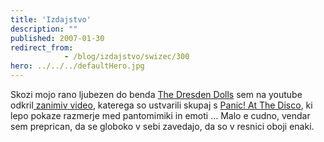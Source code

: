 ```yaml
---
title: 'Izdajstvo'
description: ""
published: 2007-01-30
redirect_from: 
            - /blog/izdajstvo/swizec/300
hero: ../../../defaultHero.jpg
---
```

Skozi mojo rano ljubezen do benda [The Dresden Dolls](http://www.dresdendolls.com/) sem na youtube odkril[ zanimiv video](http://youtube.com/watch?v=vY2WLMf0F_c), katerega so ustvarili skupaj s [Panic! At The Disco](http://www.panicatthedisco.com/), ki lepo pokaze razmerje med pantomimiki in emoti ... Malo e cudno, vendar sem preprican, da se globoko v sebi zavedajo, da so v resnici oboji enaki.